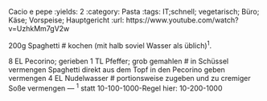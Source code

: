 Cacio e pepe
:yields: 2
:category: Pasta
:tags: IT;schnell; vegetarisch; Büro; Käse; Vorspeise; Hauptgericht
:url: https://www.youtube.com/watch?v=UzhkMm7gV2w

200g Spaghetti
# kochen (mit halb soviel Wasser als üblich)^1^.

8 EL Pecorino; gerieben
1 TL Pfeffer; grob gemahlen
# in Schüssel vermengen
  Spaghetti direkt aus dem Topf in den Pecorino geben
  vermengen
4 EL Nudelwasser
# portionsweise zugeben und zu cremiger Soße vermengen
---
^1^ statt 10-100-1000-Regel hier: 10-200-1000
